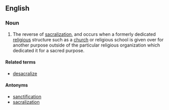 ==English==

===Noun===
{{en-noun|desacralizations}}

# {{context|religion|lang=en}} The reverse of [[sacralization]], and occurs when a formerly dedicated [[religious]] structure such as a [[church]] or religious school is given over for another purpose outside of the particular religious organization which dedicated it for a sacred purpose.

====Related terms====
*[[desacralize]]

====Antonyms====
* [[sanctification]]
* [[sacralization]]